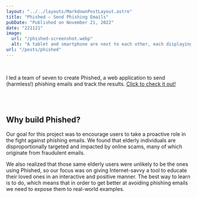 ```yaml
---
layout: "../../layouts/MarkdownPostLayout.astro"
title: "Phished – Send Phishing Emails"
pubDate: "Published on November 21, 2022"
date: "221121"
image:
  url: "/phished-screenshot.webp"
  alt: "A tablet and smartphone are next to each other, each displaying a screenshot from the Phished website. The Phished logo, a fish with an envelope for a body, is displayed on the right with the Phished wordmark."
url: "/posts/phished"
---
```



<Technologies
  emoji="📟"
  type="tech"
  string="Technologies used: Next.js, Firebase, Nodemailer, NextAuth, Mantine,
  Handlebars.js, Chart.js"
/>

<br />

I led a team of seven to create Phished, a web application to send (harmless!) phishing emails and track the results. [Click to check it out!](https://phished.up.railway.app/)

<br />
<br />

## Why build Phished?

Our goal for this project was to encourage users to take a proactive role in the fight against phishing emails. We found that elderly individuals are disproportionally targeted and impacted by online scams, many of which originate from fraudulent emails.

We also realized that those same elderly users were unlikely to be the ones using Phished, so our focus was on giving Internet-savvy a tool to educate their loved ones in an interactive and positive manner. The best way to learn is to do, which means that in order to get better at avoiding phishing emails we need to expose them to real-world examples.
